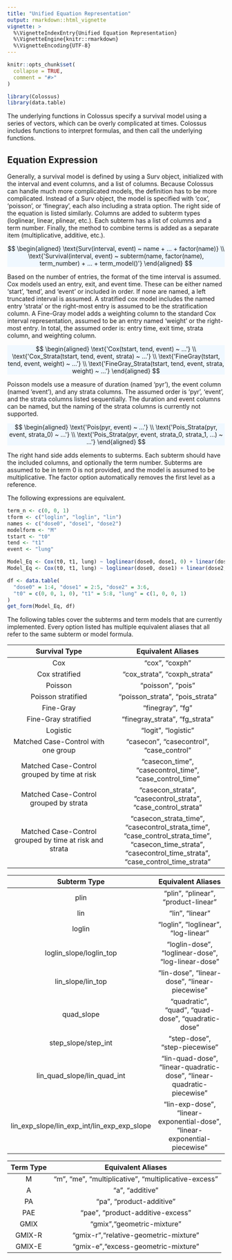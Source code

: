 ```yaml
---
title: "Unified Equation Representation"
output: rmarkdown::html_vignette
vignette: >
  %\VignetteIndexEntry{Unified Equation Representation}
  %\VignetteEngine{knitr::rmarkdown}
  %\VignetteEncoding{UTF-8}
---
```


```r
knitr::opts_chunk$set(
  collapse = TRUE,
  comment = "#>"
)
```

```r
library(Colossus)
library(data.table)
```

The underlying functions in Colossus specify a survival model using a series of vectors, which can be overly complicated at times. Colossus includes functions to interpret formulas, and then call the underlying functions.

## Equation Expression


Generally, a survival model is defined by using a Surv object, initialized with the interval and event columns, and a list of columns. Because Colossus can handle much more complicated models, the definition has to be more complicated. Instead of a Surv object, the model is specified with 'cox', 'poisson', or 'finegray', each also including a strata option. The right side of the equation is listed similarly. Columns are added to subterm types (loglinear, linear, plinear, etc.). Each subterm has a list of columns and a term number. Finally, the method to combine terms is added as a separate item (multiplicative, additive, etc.).

<p class="text-center" style="background-color: aliceblue">
$$
\begin{aligned}
    \text{Surv(interval, event) ~ name + ... + factor(name)} \\
    \text{'Survival(interval, event) ~ subterm(name, factor(name), term_number) + ... + term_model()'}
\end{aligned}
$$
</p>

Based on the number of entries, the format of the time interval is assumed. Cox models used an entry, exit, and event time. These can be either named 'start', 'tend', and 'event' or included in order. If none are named, a left truncated interval is assumed. A stratified cox model includes the named entry 'strata' or the right-most entry is assumed to be the stratification column. A Fine-Gray model adds a weighting column to the standard Cox interval representation, assumed to be an entry named 'weight' or the right-most entry. In total, the assumed order is: entry time, exit time, strata column, and weighting column.

<p class="text-center" style="background-color: aliceblue">
$$
\begin{aligned}
    \text{'Cox(tstart, tend, event) ~ ...'} \\
    \text{'Cox_Strata(tstart, tend, event, strata) ~ ...'} \\
    \text{'FineGray(tstart, tend, event, weight) ~ ...'} \\
    \text{'FineGray_Strata(tstart, tend, event, strata, weight) ~ ...'}
\end{aligned}
$$
</p>

Poisson models use a measure of duration (named 'pyr'), the event column (named 'event'), and any strata columns. The assumed order is 'pyr', 'event', and the strata columns listed sequentially. The duration and event columns can be named, but the naming of the strata columns is currently not supported.

<p class="text-center" style="background-color: aliceblue">
$$
\begin{aligned}
    \text{'Pois(pyr, event) ~ ...'} \\
    \text{'Pois_Strata(pyr, event, strata_0) ~ ...'} \\
    \text{'Pois_Strata(pyr, event, strata_0, strata_1, ...) ~ ...'}
\end{aligned}
$$
</p>

The right hand side adds elements to subterms. Each subterm should have the included columns, and optionally the term number. Subterms are assumed to be in term 0 is not provided, and the model is assumed to be multiplicative. The factor option automatically removes the first level as a reference.

The following expressions are equivalent.

```r
term_n <- c(0, 0, 1)
tform <- c("loglin", "loglin", "lin")
names <- c("dose0", "dose1", "dose2")
modelform <- "M"
tstart <- "t0"
tend <- "t1"
event <- "lung"

Model_Eq <- Cox(t0, t1, lung) ~ loglinear(dose0, dose1, 0) + linear(dose2, 1) + multiplicative()
Model_Eq <- Cox(t0, t1, lung) ~ loglinear(dose0, dose1) + linear(dose2, 1)

df <- data.table(
  "dose0" = 1:4, "dose1" = 2:5, "dose2" = 3:6,
  "t0" = c(0, 0, 1, 0), "t1" = 5:8, "lung" = c(1, 0, 0, 1)
)
get_form(Model_Eq, df)
```

The following tables cover the subterms and term models that are currently implemented. Every option listed has multiple equivalent aliases that all refer to the same subterm or model formula.

| Survival Type | Equivalent Aliases |
| :---------: | :----------: |
| Cox | "cox", "coxph" |
| Cox stratified  | "cox_strata", "coxph_strata" |
| Poisson | "poisson", "pois" |
| Poisson stratified  | "poisson_strata", "pois_strata"  |
| Fine-Gray | "finegray", "fg" |
| Fine-Gray stratified  | "finegray_strata", "fg_strata" |
| Logistic | "logit", "logistic" |
| Matched Case-Control with one group | "casecon", "casecontrol", "case_control" |
| Matched Case-Control grouped by time at risk | "casecon_time", "casecontrol_time", "case_control_time" |
| Matched Case-Control grouped by strata | "casecon_strata", "casecontrol_strata", "case_control_strata"|
| Matched Case-Control grouped by time at risk and strata | "casecon_strata_time", "casecontrol_strata_time", "case_control_strata_time", "casecon_time_strata", "casecontrol_time_strata", "case_control_time_strata" |

| Subterm Type | Equivalent Aliases |
| :---------: | :----------: |
| plin | "plin", "plinear", "product-linear" |
| lin | "lin", "linear" |
| loglin | "loglin", "loglinear", "log-linear" |
| loglin_slope/loglin_top | "loglin-dose", "loglinear-dose", "log-linear-dose" |
| lin_slope/lin_top | "lin-dose", "linear-dose", "linear-piecewise" |
| quad_slope | "quadratic", "quad", "quad-dose", "quadratic-dose" |
| step_slope/step_int | "step-dose", "step-piecewise" |
| lin_quad_slope/lin_quad_int | "lin-quad-dose", "linear-quadratic-dose", "linear-quadratic-piecewise" |
| lin_exp_slope/lin_exp_int/lin_exp_exp_slope | "lin-exp-dose", "linear-exponential-dose", "linear-exponential-piecewise" |

| Term Type | Equivalent Aliases |
| :---------: | :----------: |
| M | "m", "me", "multiplicative", "multiplicative-excess" |
| A | "a", "additive" |
| PA | "pa", "product-additive" |
| PAE | "pae", "product-additive-excess" |
| GMIX | "gmix","geometric-mixture" |
| GMIX-R | "gmix-r","relative-geometric-mixture" |
| GMIX-E | "gmix-e","excess-geometric-mixture" |
